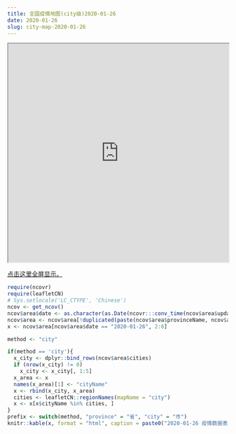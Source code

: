 ```yaml
---
title: 全国疫情地图(city级)2020-01-26
date: 2020-01-26
slug: city-map-2020-01-26
---
```


<iframe seamless src="https://pzhaonet.github.io/ncov/leaflet/leafmap-city-2020-01-26.html" width="100%" height="500"></iframe>

[点击这里全屏显示。](https://pzhaonet.github.io/ncov/leaflet/leafmap-city-2020-01-26.html)

```r
require(ncovr)
require(leafletCN)
# Sys.setlocale('LC_CTYPE', 'Chinese')
ncov <- get_ncov()
ncov$area$date <- as.character(as.Date(ncovr:::conv_time(ncov$area$updateTime)))
ncov$area <- ncov$area[!duplicated(paste(ncov$area$provinceName, ncov$area$date)), ]
x <- ncov$area[ncov$area$date == "2020-01-26", 2:6]

method <- "city"

if(method == 'city'){
  x_city <- dplyr::bind_rows(ncov$area$cities)
  if (nrow(x_city) != 0) 
    x_city <- x_city[, 1:5]
  x_area <- x
  names(x_area)[1] <- "cityName"
  x <- rbind(x_city, x_area)
  cities <- leafletCN::regionNames(mapName = "city")
  x <- x[x$cityName %in% cities, ]
}
prefix <- switch(method, "province" = "省", "city" = "市")
knitr::kable(x, format = "html", caption = paste0("2020-01-26 疫情数据表(", prefix, ")"), row.names = FALSE, col.names = c("名称", "确诊", "疑似", "治愈", "死亡"))
```
